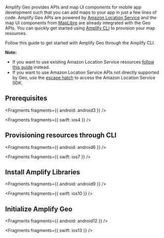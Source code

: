 Amplify Geo provides APIs and map UI components for mobile app development such that you can add maps to your app in just a few lines of code. Amplify Geo APIs are powered by [Amazon Location Service](https://aws.amazon.com/location/) and the map UI components from [MapLibre](https://maplibre.org/) are already integrated with the Geo APIs. You can quickly get started using [Amplify CLI](/cli/geo/maps) to provision your map resources.

Follow this guide to get started with Amplify Geo through the Amplify CLI.

**Note:**

- If you want to use existing Amazon Location Service resources [follow this guide](/lib/geo/existing-resources) instead.
- If you want to use Amazon Location Service APIs not directly supported by Geo, use the [escape hatch](/lib/geo/escapehatch) to access the Amazon Location Service SDK.

## Prerequisites


<Fragments fragments={{ android: android3 }} />


<Fragments fragments={{ swift: ios4 }} />

## Provisioning resources through CLI


<Fragments fragments={{ android: android6 }} />


<Fragments fragments={{ swift: ios7 }} />

## Install Amplify Libraries


<Fragments fragments={{ android: android9 }} />


<Fragments fragments={{ swift: ios10 }} />

## Initialize Amplify Geo


<Fragments fragments={{ android: android12 }} />


<Fragments fragments={{ swift: ios13 }} />
